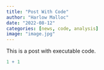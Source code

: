 ```yaml
---
title: "Post With Code"
author: "Harlow Malloc"
date: "2022-08-12"
categories: [news, code, analysis]
image: "image.jpg"
---
```


This is a post with executable code.

```r
1 + 1
```
